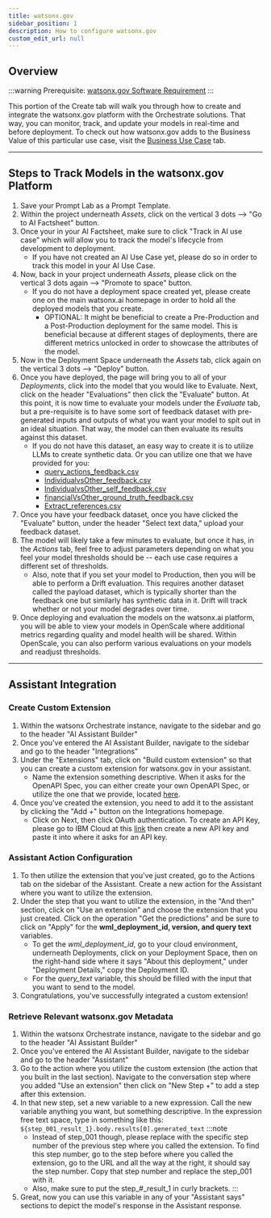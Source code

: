 ```yaml
---
title: watsonx.gov
sidebar_position: 1
description: How to configure watsonx.gov
custom_edit_url: null
---
```


## Overview
:::warning
    Prerequisite: [watsonx.gov Software Requirement](/Prepare/Requirements#governance)
:::

This portion of the Create tab will walk you through how to create and integrate the watsonx.gov platform with the Orchestrate solutions. That way, you can monitor, track, and update your models in real-time and before deployment. To check out how watsonx.gov adds to the Business Value of this particular use case, visit the 
[Business Use Case](/Business%20Overview/Use%20Cases/Governance#overview) tab.

---

## Steps to Track Models in the watsonx.gov Platform

1. Save your Prompt Lab as a Prompt Template.
2. Within the project underneath _Assets_, click on the vertical 3 dots --> "Go to AI Factsheet" button.
3. Once your in your AI Factsheet, make sure to click "Track in AI use case" which will allow you to track the model's lifecycle from development to deployment.
   - If you have not created an AI Use Case yet, please do so in order to track this model in your AI Use Case.
4. Now, back in your project underneath _Assets_, please click on the vertical 3 dots again --> "Promote to space" button.
   - If you do not have a deployment space created yet, please create one on the main watsonx.ai homepage in order to hold all the deployed models that you create.
     - OPTIONAL: It might be beneficial to create a Pre-Production and a Post-Production deployment for the same model. This is beneficial because at different stages of deployments, there are different metrics unlocked in order to showcase the attributes of the model.
5. Now in the Deployment Space underneath the _Assets_ tab, click again on the vertical 3 dots --> "Deploy" button.
6. Once you have deployed, the page will bring you to all of your _Deployments_, click into the model that you would like to Evaluate. Next, click on the header "Evaluations" then click the "Evaluate" button. At this point, it is now time to evaluate your models under the _Evaluate_ tab, but a pre-requisite is to have some sort of feedback dataset with pre-generated inputs and outputs of what you want your model to spit out in an ideal situation. That way, the model can then evaluate its results against this dataset.
   - If you do not have this dataset, an easy way to create it is to utilize LLMs to create synthetic data. Or you can utilize one that we have provided for you:
     - [query_actions_feedback.csv](../../../assets/governance_assets/query_actions_feedback.csv)
     - [IndividualvsOther_feedback.csv](../../../assets/governance_assets/IndividualVsOther.csv)
     - [IndividualvsOther_self_feedback.csv](../../../assets/governance_assets/IndividualVsOther_self.csv)
     - [financialVsOther_ground_truth_feedback.csv](../../../assets/governance_assets/financialVsOther_ground_truth.csv)
     - [Extract_references.csv](../../../assets/governance_assets/Extract_references.csv)
7. Once you have your feedback dataset, once you have clicked the "Evaluate" button, under the header "Select text data," upload your feedback dataset.
8. The model will likely take a few minutes to evaluate, but once it has, in the _Actions_ tab, feel free to adjust parameters depending on what you feel your model thresholds should be -- each use case requires a different set of thresholds.
   - Also, note that if you set your model to Production, then you will be able to perform a Drift evaluation. This requires another dataset called the payload dataset, which is typically shorter than the feedback one but similarly has synthetic data in it. Drift will track whether or not your model degrades over time.
9. Once deploying and evaluation the models on the watsonx.ai platform, you will be able to view your models in OpenScale where additional metrics regarding quality and model health will be shared. Within OpenScale, you can also perform various evaluations on your models and readjust thresholds.

---

## Assistant Integration

### Create Custom Extension

1. Within the watsonx Orchestrate instance, navigate to the sidebar and go to the header "AI Assistant Builder"
2. Once you've entered the AI Assistant Builder, navigate to the sidebar and go to the header "Integrations"
3. Under the "Extensions" tab, click on "Build custom extension" so that you can create a custom extension for watsonx.gov in your assistant.
   - Name the extension something descriptive. When it asks for the OpenAPI Spec, you can either create your own OpenAPI Spec, or utilize the one that we provide, located [here](assets/openAPI_specs/watsonx_Discovery/governance_openapi_spec.json).
4. Once you've created the extension, you need to add it to the assistant by clicking the "Add +" button on the Integrations homepage.
   - Click on Next, then click OAuth authentication. To create an API Key, please go to IBM Cloud at this [link](https://cloud.ibm.com/iam/apikeys) then create a new API key and paste it into where it asks for an API key.

### Assistant Action Configuration

1. To then utilize the extension that you've just created, go to the Actions tab on the sidebar of the Assistant. Create a new action for the Assistant where you want to utilize the extension.
2. Under the step that you want to utilize the extension, in the "And then" section, click on "Use an extension" and choose the extension that you just created. Click on the operation "Get the predictions" and be sure to click on "Apply" for the **wml_deployment_id, version, and query text** variables.
   - To get the _wml_deployment_id_, go to your cloud environment, underneath Deployments, click on your Deployment Space, then on the right-hand side where it says "About this deployment," under "Deployment Details," copy the Deployment ID.
   - For the _query_text_ variable, this should be filled with the input that you want to send to the model.
3. Congratulations, you've successfully integrated a custom extension!

### Retrieve Relevant watsonx.gov Metadata

1. Within the watsonx Orchestrate instance, navigate to the sidebar and go to the header "AI Assistant Builder"
2. Once you've entered the AI Assistant Builder, navigate to the sidebar and go to the header "Assistant"
3. Go to the action where you utilize the custom extension (the action that you built in the last section). Navigate to the conversation step where you added "Use an extension" then click on "New Step +" to add a step after this extension.
4. In that new step, set a new variable to a new expression. Call the new variable anything you want, but something descriptive. In the expression free text space, type in something like this:
   ```${step_001_result_1}.body.results[0].generated_text```
   :::note
   - Instead of step_001 though, please replace with the specific step number of the previous step where you called the extension. To find this step number, go to the step before where you called the extension, go to the URL and all the way at the right, it should say the step number. Copy that step number and replace the step_001 with it.
   - Also, make sure to put the step\_#_result_1 in curly brackets.
   :::
5. Great, now you can use this variable in any of your "Assistant says" sections to depict the model's response in the Assistant response.
